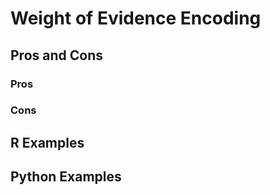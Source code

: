 # Weight of Evidence Encoding {#sec-weight-of-evidence-encoding}

## Pros and Cons

### Pros

### Cons

## R Examples

## Python Examples
